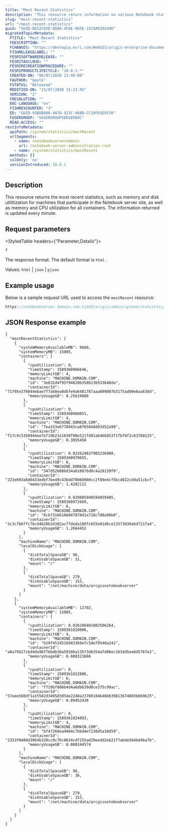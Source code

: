 ```yaml
---
title: "Most Recent Statistics"
description: "This resource return information on various Notebook statistics, such as machine memory, disk utilization, and container CPU utilization."
slug: "most-recent-statistics"
url: "/most-recent-statistics"
guid: "GUID-DE52C65D-8D00-4FAE-985E-15C8A939244D"
migratedTopicMetadata:
  FTITLE: "Most Recent Statistics"
  FDESCRIPTION: ""
  FCHANGES: "https://devtopia.esri.com/WebGIS/arcgis-enterprise-documentation/issues/2789"
  FISHRELEASELABEL: ""
  FESRISOFTWARERELEASE: ""
  FESRITAGCLOUD: ""
  FESRIRECREATIONPROCEDURE: ""
  FESRIPRODUCTLIFECYCLE: "10.8.1-*"
  CREATED-ON: "08/07/2020 13:49:00"
  FAUTHOR: "bpolk"
  FSTATUS: "Released"
  MODIFIED-ON: "23/07/2020 15:23:45"
  VERSION: "2"
  FRESOLUTION: ""
  DOC-LANGUAGE: "en"
  FISHREVCOUNTER: "3"
  ED: "GUID-93BDB808-4A70-423C-968B-CC18F83D5F30"
  FUSERGROUP: "VUSERGROUPSERVERDOC"
  READ-ACCESS: ""
restInfoMetadata:
  apiPath: /system/statistics/mostRecent
  urlSegments:
    - name: <notebookserveradmin>
      url: /notebook-server-administration-root
    - name: /system/statistics/mostRecent
  methods: []
  sslOnly: 'no'
  versionIntroduced: 10.8.1
---
```


## Description

This resource returns the most recent statistics, such as memory and disk utilitization for machines that participate in the Notebook server site, as well as memory and CPU utilization for all containers. The information returned is updated every minute.

##  Request parameters

<StyledTable headers={"Parameter,Details"}>

<StyledTableRow>

<StyledTableCell cellStyle="markdown">

`f` 

</StyledTableCell>

<StyledTableCell cellStyle="markdown">

The response format. The default format is `html` .

Values: `html`  \| `json`  \| `pjson` 

</StyledTableCell>

</StyledTableRow>

</StyledTable>

## Example usage

Below is a sample request URL used to access the `mostRecent`  resource:

```javascript
https://notebookserver.domain.com:11443/arcgis/admin/system/statistics/mostRecent?f=pjson
```

 

## JSON Response example

```other
{
  "mostRecentStatistics": [
    {
      "systemMemoryAvailableMB": 9668,
      "systemMemoryMB": 15005,
      "containers": [
        {
          "cpuUtilization": 0,
          "timeStamp": 1589360966646,
          "memoryLimitGB": 4,
          "machine": "MACHINE.DOMAIN.COM",
          "id": "3e632d4f95f94820b3586136933648da",
          "containerId": "71f95e376044ebae7f7ab0ea0dbfe9a6481787aaa099807b3175ad00e6aa638d",
          "memoryUsageGB": 0.25619888
        },
        {
          "cpuUtilization": 0,
          "timeStamp": 1589360968651,
          "memoryLimitGB": 4,
          "machine": "MACHINE.DOMAIN.COM",
          "id": "7ea333e6778943ca8f65048d03d52a90",
          "containerId": "f17c9c5358944ee7e719b21e1830f00e521fd91ab46b853f1fbf0f2c63760125",
          "memoryUsageGB": 0.3055458
        },
        {
          "cpuUtilization": 0.022624837905236908,
          "timeStamp": 1589360970655,
          "memoryLimitGB": 6,
          "machine": "MACHINE.DOMAIN.COM",
          "id": "347d52b88bd34a618876d0c4a28139f0",
          "containerId": "223e693a6d0433edbf7be49c436dd70068980cc2f89e4cf5bcd822cdda51cbcf",
          "memoryUsageGB": 1.4282112
        },
        {
          "cpuUtilization": 0.029805940594059405,
          "timeStamp": 1589360972669,
          "memoryLimitGB": 6,
          "machine": "MACHINE.DOMAIN.COM",
          "id": "8cb73166166047878d1e718c7d8a96b0",
          "containerId": "3c3c7b6ffc7bcd4620b2d382acf7deda180fc655e81d6ce13573036ebd721fa4",
          "memoryUsageGB": 1.2664452
        }
      ],
      "machineName": "MACHINE.DOMAIN.COM",
      "localDiskUsage": [
        {
          "diskTotalSpaceGB": 96,
          "diskUsableSpaceGB": 31,
          "mount": "/"
        },
        {
          "diskTotalSpaceGB": 279,
          "diskUsableSpaceGB": 153,
          "mount": "/net/machine/data/arcgisnotebookserver"
        }
      ]
    },
    {
      "systemMemoryAvailableMB": 12702,
      "systemMemoryMB": 15005,
      "containers": [
        {
          "cpuUtilization": 0.026280401002506264,
          "timeStamp": 1589361020906,
          "memoryLimitGB": 4,
          "machine": "MACHINE.DOMAIN.COM",
          "id": "b29f4519516943369efc5de79540a242",
          "containerId": "a0a75627cbd4da98f76bdb38a59106a135f3d6354afd06ec163dd5ee6d5767e2",
          "memoryUsageGB": 0.088321686
        },
        {
          "cpuUtilization": 0,
          "timeStamp": 1589361022886,
          "memoryLimitGB": 6,
          "machine": "MACHINE.DOMAIN.COM",
          "id": "f719bf886b4d4a6db639d0ce375c99ac",
          "containerId": "57eee580df1a15582d349503d54e2240a23780104b46b639813674803b669625",
          "memoryUsageGB": 0.09452438
        },
        {
          "cpuUtilization": 0,
          "timeStamp": 1589361024893,
          "memoryLimitGB": 4,
          "machine": "MACHINE.DOMAIN.COM",
          "id": "bf47268ea4964c7bbd4ef220d5a10d59",
          "containerId": "2353f0480d3964b320cc9c76c0634cdf255ad20eedd2eb21f7abde564bd4ba7b",
          "memoryUsageGB": 0.088344574
        }
      ],
      "machineName": "MACHINE.DOMAIN.COM",
      "localDiskUsage": [
        {
          "diskTotalSpaceGB": 96,
          "diskUsableSpaceGB": 36,
          "mount": "/"
        },
        {
          "diskTotalSpaceGB": 279,
          "diskUsableSpaceGB": 153,
          "mount": "/net/machine/data/arcgisnotebookserver"
        }
      ]
    }
  ]
}
```

 
